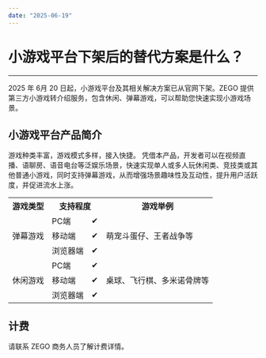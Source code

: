 ```yaml
---
date: "2025-06-19"
---
```

# 小游戏平台下架后的替代方案是什么？
---

2025 年 6月 20 日起，小游戏平台及其相关解决方案已从官网下架。ZEGO 提供第三方小游戏转介绍服务，包含休闲、弹幕游戏，可以帮助您快速实现小游戏场景。
## 小游戏平台产品简介
游戏种类丰富，游戏模式多样，接入快捷。 凭借本产品，开发者可以在视频直播、语聊房、语音电台等泛娱乐场景，快速实现单人或多人玩休闲类、竞技类或其他普通小游戏，同时支持弹幕游戏，从而增强场景趣味性及互动性，提升用户活跃度，并促进流水上涨。

<table>
  
<tbody><tr>
<th>游戏类型</th>
<th colspan="2">支持程度</th>
<th>游戏举例</th>
</tr>
<tr>
<td rowspan="3">弹幕游戏</td>
<td>PC端</td>
<td>✔</td>
<td rowspan="3">萌宠斗蛋仔、王者战争等</td>
</tr>
<tr>
<td>移动端</td>
<td>✔</td>
</tr>
<tr>
<td>浏览器端</td>
<td>✔</td>
</tr>
<tr>
<td rowspan="3">休闲游戏</td>
<td>PC端</td>
<td>✔</td>
<td rowspan="3">桌球、飞行棋、多米诺骨牌等</td>
</tr>
<tr>
<td>移动端</td>
<td>✔</td>
</tr>
<tr>
<td>浏览器端</td>
<td>✔</td>
</tr>
</tbody></table>

## 计费
请联系 ZEGO 商务人员了解计费详情。